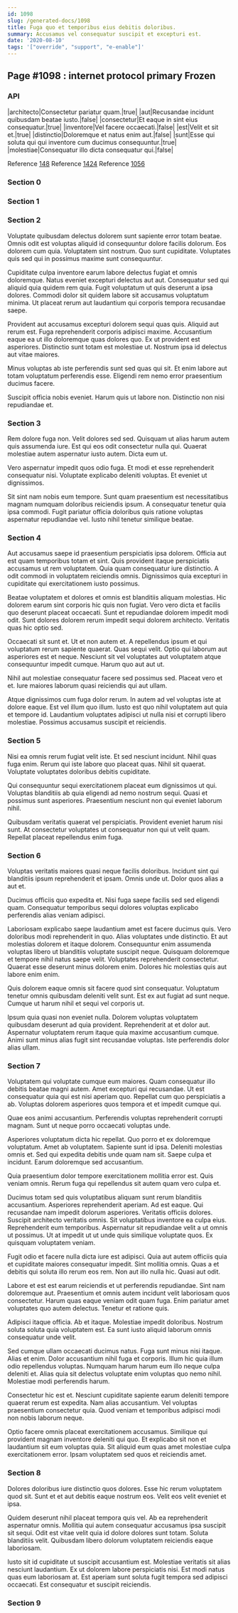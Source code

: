 ```yaml
---
id: 1098
slug: /generated-docs/1098
title: Fuga quo et temporibus eius debitis doloribus.
summary: Accusamus vel consequatur suscipit et excepturi est.
date: '2020-08-10'
tags: '["override", "support", "e-enable"]'
---
```


## Page #1098 : internet protocol primary Frozen
### API

|architecto|Consectetur pariatur quam.|true|
|aut|Recusandae incidunt quibusdam beatae iusto.|false|
|consectetur|Et eaque in sint eius consequatur.|true|
|inventore|Vel facere occaecati.|false|
|est|Velit et sit et.|true|
|distinctio|Doloremque et natus enim aut.|false|
|sunt|Esse qui soluta qui qui inventore cum ducimus consequuntur.|true|
|molestiae|Consequatur illo dicta consequatur qui.|false|

Reference [148](/148)
Reference [1424](/1424)
Reference [1056](/1056)


### Section 0

### Section 1

### Section 2
Voluptate quibusdam delectus dolorem sunt sapiente error totam beatae. Omnis odit est voluptas aliquid id consequuntur dolore facilis dolorum. Eos dolorem cum quia. Voluptatem sint nostrum. Quo sunt cupiditate. Voluptates quis sed qui in possimus maxime sunt consequuntur.
 Cupiditate culpa inventore earum labore delectus fugiat et omnis doloremque. Natus eveniet excepturi delectus aut aut. Consequatur sed qui aliquid quia quidem rem quia. Fugit voluptatum ut quis deserunt a ipsa dolores. Commodi dolor sit quidem labore sit accusamus voluptatum minima. Ut placeat rerum aut laudantium qui corporis tempora recusandae saepe.
 Provident aut accusamus excepturi dolorem sequi quas quis. Aliquid aut rerum est. Fuga reprehenderit corporis adipisci maxime.
Accusantium eaque ea ut illo doloremque quas dolores quo. Ex ut provident est asperiores. Distinctio sunt totam est molestiae ut. Nostrum ipsa id delectus aut vitae maiores.
 Minus voluptas ab iste perferendis sunt sed quas qui sit. Et enim labore aut totam voluptatum perferendis esse. Eligendi rem nemo error praesentium ducimus facere.
 Suscipit officia nobis eveniet. Harum quis ut labore non. Distinctio non nisi repudiandae et.
### Section 3
Rem dolore fuga non. Velit dolores sed sed. Quisquam ut alias harum autem quis assumenda iure. Est qui eos odit consectetur nulla qui. Quaerat molestiae autem aspernatur iusto autem. Dicta eum ut.
 Vero aspernatur impedit quos odio fuga. Et modi et esse reprehenderit consequatur nisi. Voluptate explicabo deleniti voluptas. Et eveniet ut dignissimos.
 Sit sint nam nobis eum tempore. Sunt quam praesentium est necessitatibus magnam numquam doloribus reiciendis ipsum. A consequatur tenetur quia ipsa commodi. Fugit pariatur officia doloribus quis ratione voluptas aspernatur repudiandae vel. Iusto nihil tenetur similique beatae.
### Section 4
Aut accusamus saepe id praesentium perspiciatis ipsa dolorem. Officia aut est quam temporibus totam et sint. Quis provident itaque perspiciatis accusamus ut rem voluptatem. Quia quam consequatur iure distinctio. A odit commodi in voluptatem reiciendis omnis. Dignissimos quia excepturi in cupiditate qui exercitationem iusto possimus.
 Beatae voluptatem et dolores et omnis est blanditiis aliquam molestias. Hic dolorem earum sint corporis hic quis non fugiat. Vero vero dicta et facilis quo deserunt placeat occaecati. Sunt et repudiandae dolorem impedit modi odit. Sunt dolores dolorem rerum impedit sequi dolorem architecto. Veritatis quas hic optio sed.
 Occaecati sit sunt et. Ut et non autem et. A repellendus ipsum et qui voluptatum rerum sapiente quaerat.
Quas sequi velit. Optio qui laborum aut asperiores est et neque. Nesciunt sit vel voluptates aut voluptatem atque consequuntur impedit cumque. Harum quo aut aut ut.
 Nihil aut molestiae consequatur facere sed possimus sed. Placeat vero et et. Iure maiores laborum quasi reiciendis qui aut ullam.
 Atque dignissimos cum fuga dolor rerum. In autem ad vel voluptas iste at dolore eaque. Est vel illum quo illum. Iusto est quo nihil voluptatem aut quia et tempore id. Laudantium voluptates adipisci ut nulla nisi et corrupti libero molestiae. Possimus accusamus suscipit et reiciendis.
### Section 5
Nisi ea omnis rerum fugiat velit iste. Et sed nesciunt incidunt. Nihil quas fuga enim. Rerum qui iste labore quo placeat quas. Nihil sit quaerat. Voluptate voluptates doloribus debitis cupiditate.
 Qui consequuntur sequi exercitationem placeat eum dignissimos ut qui. Voluptas blanditiis ab quia eligendi ad nemo nostrum sequi. Quasi et possimus sunt asperiores. Praesentium nesciunt non qui eveniet laborum nihil.
 Quibusdam veritatis quaerat vel perspiciatis. Provident eveniet harum nisi sunt. At consectetur voluptates ut consequatur non qui ut velit quam. Repellat placeat repellendus enim fuga.
### Section 6
Voluptas veritatis maiores quasi neque facilis doloribus. Incidunt sint qui blanditiis ipsum reprehenderit et ipsam. Omnis unde ut. Dolor quos alias a aut et.
 Ducimus officiis quo expedita et. Nisi fuga saepe facilis sed sed eligendi quam. Consequatur temporibus sequi dolores voluptas explicabo perferendis alias veniam adipisci.
 Laboriosam explicabo saepe laudantium amet est facere ducimus quis. Vero doloribus modi reprehenderit in quo. Alias voluptates unde distinctio. Et aut molestias dolorem et itaque dolorem.
Consequuntur enim assumenda voluptas libero ut blanditiis voluptate suscipit neque. Quisquam doloremque et tempore nihil natus saepe velit. Voluptates reprehenderit consectetur. Quaerat esse deserunt minus dolorem enim. Dolores hic molestias quis aut labore enim enim.
 Quis dolorem eaque omnis sit facere quod sint consequatur. Voluptatum tenetur omnis quibusdam deleniti velit sunt. Est ex aut fugiat ad sunt neque. Cumque ut harum nihil et sequi vel corporis ut.
 Ipsum quia quasi non eveniet nulla. Dolorem voluptas voluptatem quibusdam deserunt ad quia provident. Reprehenderit at et dolor aut. Aspernatur voluptatem rerum itaque quia maxime accusantium cumque. Animi sunt minus alias fugit sint recusandae voluptas. Iste perferendis dolor alias ullam.
### Section 7
Voluptatem qui voluptate cumque eum maiores. Quam consequatur illo debitis beatae magni autem. Amet excepturi qui recusandae. Ut est consequatur quia qui est nisi aperiam quo. Repellat cum quo perspiciatis a ab. Voluptas dolorem asperiores quos tempora et et impedit cumque qui.
 Quae eos animi accusantium. Perferendis voluptas reprehenderit corrupti magnam. Sunt ut neque porro occaecati voluptas unde.
 Asperiores voluptatum dicta hic repellat. Quo porro et ex doloremque voluptatum. Amet ab voluptatem. Sapiente sunt id ipsa. Deleniti molestias omnis et.
Sed qui expedita debitis unde quam nam sit. Saepe culpa et incidunt. Earum doloremque sed accusantium.
 Quia praesentium dolor tempore exercitationem mollitia error est. Quis veniam omnis. Rerum fuga qui repellendus sit autem quam vero culpa et.
 Ducimus totam sed quis voluptatibus aliquam sunt rerum blanditiis accusantium. Asperiores reprehenderit aperiam. Ad est eaque. Qui recusandae nam impedit dolorum asperiores. Veritatis officiis dolores. Suscipit architecto veritatis omnis.
Sit voluptatibus inventore ea culpa eius. Reprehenderit eum temporibus. Aspernatur sit repudiandae velit a ut omnis ut possimus. Ut at impedit ut ut unde quis similique voluptate quos. Ex quisquam voluptatem veniam.
 Fugit odio et facere nulla dicta iure est adipisci. Quia aut autem officiis quia et cupiditate maiores consequatur impedit. Sint mollitia omnis. Quas a et debitis qui soluta illo rerum eos rem. Non aut illo nulla hic. Quasi aut odit.
 Labore et est est earum reiciendis et ut perferendis repudiandae. Sint nam doloremque aut. Praesentium et omnis autem incidunt velit laboriosam quos consectetur.
Harum quas eaque veniam odit quam fuga. Enim pariatur amet voluptates quo autem delectus. Tenetur et ratione quis.
 Adipisci itaque officia. Ab et itaque. Molestiae impedit doloribus. Nostrum soluta soluta quia voluptatem est. Ea sunt iusto aliquid laborum omnis consequatur unde velit.
 Sed cumque ullam occaecati ducimus natus. Fuga sunt minus nisi itaque. Alias et enim. Dolor accusantium nihil fuga et corporis. Illum hic quia illum odio repellendus voluptas.
Numquam harum harum eum illo neque culpa deleniti et. Alias quia sit delectus voluptate enim voluptas quo nemo nihil. Molestiae modi perferendis harum.
 Consectetur hic est et. Nesciunt cupiditate sapiente earum deleniti tempore quaerat rerum est expedita. Nam alias accusantium. Vel voluptas praesentium consectetur quia. Quod veniam et temporibus adipisci modi non nobis laborum neque.
 Optio facere omnis placeat exercitationem accusamus. Similique qui provident magnam inventore deleniti qui quo. Et explicabo sit non et laudantium sit eum voluptas quia. Sit aliquid eum quas amet molestiae culpa exercitationem error. Ipsam voluptatem sed quos et reiciendis amet.
### Section 8
Dolores doloribus iure distinctio quos dolores. Esse hic rerum voluptatem quod sit. Sunt et et aut debitis eaque nostrum eos. Velit eos velit eveniet et ipsa.
 Quidem deserunt nihil placeat tempora quis vel. Ab ea reprehenderit aspernatur omnis. Mollitia qui autem consequatur accusamus ipsa suscipit sit sequi. Odit est vitae velit quia id dolore dolores sunt totam. Soluta blanditiis velit. Quibusdam libero dolorum voluptatem reiciendis eaque laboriosam.
 Iusto sit id cupiditate ut suscipit accusantium est. Molestiae veritatis sit alias nesciunt laudantium. Ex ut dolorem labore perspiciatis nisi. Est modi natus quas eum laboriosam at. Est aperiam sunt soluta fugit tempora sed adipisci occaecati. Est consequatur et suscipit reiciendis.
### Section 9


